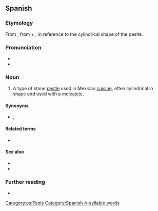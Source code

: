 ==Spanish==

===Etymology===
From {{bor|es|nci|texōlōtl||grinding stone, pestle}}, from {{m|nci|teci||to grind maize}} + {{m|nci|ōlōtl||corncob}}, in reference to the cylindrical shape of the pestle.

===Pronunciation===
* {{es-IPA}}
* {{rhymes|es|ote}}

===Noun===
{{es-noun|m}}

# A type of stone [[pestle]] used in Mexican [[cuisine]], often cylindrical in shape and used with a [[molcajete]].

====Synonyms====
* {{sense|stone pestle}} {{l|es|mano}}, {{l|es|pilón}}

====Related terms====
* {{l|es|olote}}

====See also====
* {{l|es|metate}}
* {{l|es|molcajete}}

===Further reading===
* {{R:DRAE}}

[[Category:es:Tools]]
[[Category:Spanish 4-syllable words]]